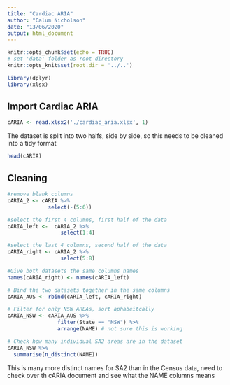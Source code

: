 ```yaml
---
title: "Cardiac ARIA"
author: "Calum Nicholson"
date: "13/06/2020"
output: html_document
---
```


```r
knitr::opts_chunk$set(echo = TRUE)
# set 'data' folder as root directory
knitr::opts_knit$set(root.dir = '../..')

library(dplyr)
library(xlsx)
```

## Import Cardiac ARIA

``` r
cARIA <- read.xlsx2('./cardiac_aria.xlsx', 1)
```

The dataset is split into two halfs, side by side, so this needs to be cleaned into a tidy format

``` r
head(cARIA)

```

## Cleaning

```r
#remove blank columns
cARIA_2 <- cARIA %>%
             select(-(5:6))

#select the first 4 columns, first half of the data
cARIA_left <-  cARIA_2 %>%
                 select(1:4)

#select the last 4 columns, second half of the data
cARIA_right <- cARIA_2 %>%
                 select(5:8)

#Give both datasets the same columns names
names(cARIA_right) <- names(cARIA_left)

# Bind the two datasets together in the same columns
cARIA_AUS <- rbind(cARIA_left, cARIA_right)

# Filter for only NSW AREAs, sort aphabeitcally
cARIA_NSW <- cARIA_AUS %>%
                filter(State == "NSW") %>%
                arrange(NAME) # not sure this is working

# Check how many individual SA2 areas are in the dataset
cARIA_NSW %>%
  summarise(n_distinct(NAME))

```


This is many more distinct names for SA2 than in the Census data, need to check over th cARIA document and see what the NAME columns means

